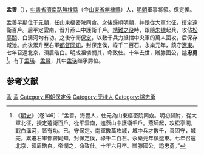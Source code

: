 '''孟善'''（{{bd|？||1412年|catIdx=}}），[[中書省|中書省]][[濟南路|濟南路]][[無棣縣|無棣縣]]（今[[山東省|山東省]][[無棣縣|無棣縣]]）人，[[明朝|明朝]]軍事將領。保定侯。

孟善早期仕于[[元朝|元朝]]，任山東樞密院同僉。之後歸順明朝，并跟從大軍北征，授定遠衛百戶。后平定雲南，晋升燕山中護衛千戶。[[靖難之役|靖難之役]]時，跟隨[[朱棣|朱棣]]起兵，攻佔[[松亭關|松亭關]]、白溝河均有功。之後守衛[[保定|保定]]，以數千兵力抵擋中央軍的萬人圍攻，后保存城池。此後累升至右軍[[都督同知|都督同知]]，封保定侯，祿千二百石。永樂元年，鎮守[[遼東|遼東]]。七年召還北京，須眉皓白。明成祖憐憫其，命致仕。十年去世，贈滕國公，謚'''忠勇'''<ref>《[[明史|明史]]》（卷146）：“孟善，海豐人，仕元為山東樞密院同僉。明初歸附，從大軍北征，授定遠衛百戶。從平雲南，進燕山中護衛千戶。燕師起，攻松亭關，戰白溝河，皆有功。已，守保定。南軍數萬攻城，城中兵才數千，善固守，城完。累遷右軍都督同知，封保定侯，祿千二百石。永樂元年鎮遼東。七年召還北京，須眉皓白。帝憫之，命致仕。十年六月卒。贈滕國公，謚忠勇。”</ref>。有子[[孟瑛|孟瑛]]、[[孟賢|孟賢]]，其中[[孟瑛|孟瑛]]继承爵位。

==参考文献==
{{wikisource|明史/卷146}}
<div class="references-small">
<references />
</div>

{{明朝人物小作品}}

[[Category:明朝都督同知|孟]]
[[Category:靖難之役人物|孟]]
[[Category:明朝保定侯|Category:明朝保定侯]]
[[Category:无棣人|Category:无棣人]]
[[Category:諡忠勇|Category:諡忠勇]]